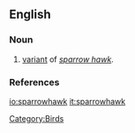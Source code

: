 ==English==
===Noun===
{{en-noun}}
# {{zoology}} [[variant]] of ''[[sparrow hawk]]''.

===References===
{{pedialite|Sparrowhawk}}

[[Category:Birds]]

[[io:sparrowhawk]]
[[it:sparrowhawk]]